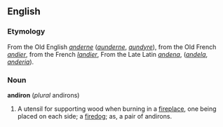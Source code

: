 ==English==
=== Etymology ===
From the Old English ''[[anderne]]'' (''[[aunderne]]'', ''[[aundyre]]''), from the Old French ''[[andier]]'', from the French ''[[landier]]'', From the Late Latin ''[[andena]]'', (''[[andela]]'', ''[[anderia]]'').
===Noun===
'''andiron''' (''plural'' andirons)
#A utensil for supporting wood when burning in a [[fireplace]], one being placed on each side; a [[firedog]]; as, a pair of andirons.
{{seeCites}}